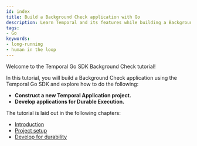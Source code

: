 ```yaml
---
id: index
title: Build a Background Check application with Go
description: Learn Temporal and its features while building a Background Check application
tags:
- Go
keywords:
- long-running
- human in the loop
---
```


Welcome to the Temporal Go SDK Background Check tutorial!

In this tutorial, you will build a Background Check application using the Temporal Go SDK and explore how to do the following:

- **Construct a new Temporal Application project.**
- **Develop applications for Durable Execution.**

The tutorial is laid out in the following chapters:

- [Introduction](/tutorials/go/background-check/introduction)
- [Project setup](/tutorials/go/background-check/project-setup)
- [Develop for durability](/tutorials/go/background-check/durable-execution)



